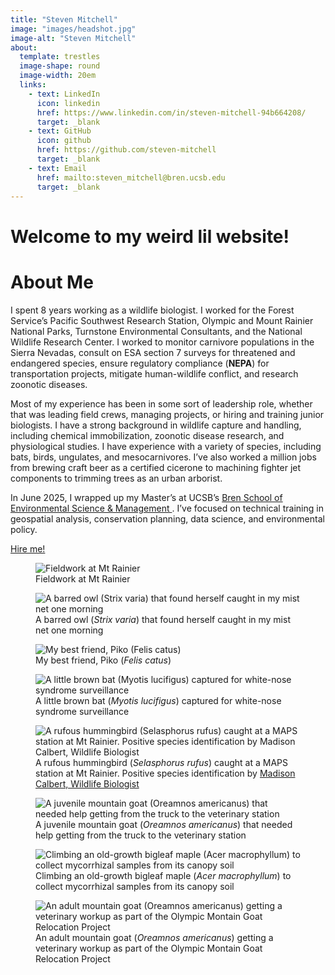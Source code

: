 ```yaml
---
title: "Steven Mitchell"
image: "images/headshot.jpg"
image-alt: "Steven Mitchell"
about:
  template: trestles
  image-shape: round
  image-width: 20em
  links: 
    - text: LinkedIn
      icon: linkedin
      href: https://www.linkedin.com/in/steven-mitchell-94b664208/
      target: _blank
    - text: GitHub
      icon: github
      href: https://github.com/steven-mitchell
      target: _blank
    - text: Email
      href: mailto:steven_mitchell@bren.ucsb.edu
      target: _blank
---
```


# Welcome to my weird lil website!

# About Me

I spent 8 years working as a wildlife biologist. I worked for the Forest Service's Pacific Southwest Research Station, Olympic and Mount Rainier National Parks, Turnstone Environmental Consultants, and the National Wildlife Research Center. I worked to monitor carnivore populations in the Sierra Nevadas, consult on ESA section 7 surveys for threatened and endangered species, ensure regulatory compliance (**NEPA**) for transportation projects, mitigate human-wildlife conflict, and research zoonotic diseases.

Most of my experience has been in some sort of leadership role, whether that was leading field crews, managing projects, or hiring and training junior biologists. I have a strong background in wildlife capture and handling, including chemical immobilization, zoonotic disease research, and physiological studies. I have experience with a variety of species, including bats, birds, ungulates, and mesocarnivores. I've also worked a million jobs from brewing craft beer as a certified cicerone to machining fighter jet components to trimming trees as an urban arborist.

In June 2025, I wrapped up my Master's at UCSB's <a href="https://bren.ucsb.edu/"> Bren School of Environmental Science & Management </a>. I've focused on technical training in geospatial analysis, conservation planning, data science, and environmental policy.

::: orange-text
<a href="https://www.linkedin.com/in/steven-mitchell-94b664208/"> Hire me! </a>
:::

::: {layout-ncol="2"}
![Fieldwork at Mt Rainier](images/lake-mystic.jpg)

![A barred owl (*Strix varia*) that found herself caught in my mist net one morning](images/me-with-stva.jpg)

![My best friend, Piko (*Felis catus*)](images/poke-piko.jpg)

![A little brown bat (*Myotis lucifigus*) captured for white-nose syndrome surveillance](images/me-with-mylu.jpg)

![A rufous hummingbird (*Selasphorus rufus*) caught at a MAPS station at Mt Rainier. Positive species identification by <a href="https://madicalbert.github.io/"> Madison Calbert, Wildlife Biologist </a>](images/hummingbird.jpg)

![A juvenile mountain goat (*Oreamnos americanus*) that needed help getting from the truck to the veterinary station](images/mtn-goat-baby.jpg)

![Climbing an old-growth bigleaf maple (*Acer macrophyllum*) to collect mycorrhizal samples from its canopy soil](images/climbing-maple.jpg)

![An adult mountain goat (*Oreamnos americanus*) getting a veterinary workup as part of the Olympic Montain Goat Relocation Project](images/mtn-goat-workup.jpg)
:::

